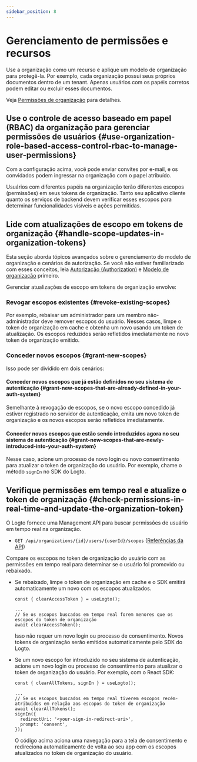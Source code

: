 ```yaml
---
sidebar_position: 8
---
```


# Gerenciamento de permissões e recursos

Use a organização como um recurso e aplique um modelo de organização para protegê-la. Por exemplo, cada organização possui seus próprios documentos dentro de um tenant. Apenas usuários com os papéis corretos podem editar ou excluir esses documentos.

Veja [Permissões de organização](/authorization/organization-permissions) para detalhes.

## Use o controle de acesso baseado em papel (RBAC) da organização para gerenciar permissões de usuários \{#use-organization-role-based-access-control-rbac-to-manage-user-permissions}

Com a configuração acima, você pode enviar convites por e-mail, e os convidados podem ingressar na organização com o papel atribuído.

Usuários com diferentes papéis na organização terão diferentes escopos (permissões) em seus tokens de organização. Tanto seu aplicativo cliente quanto os serviços de backend devem verificar esses escopos para determinar funcionalidades visíveis e ações permitidas.

## Lide com atualizações de escopo em tokens de organização \{#handle-scope-updates-in-organization-tokens}

Esta seção aborda tópicos avançados sobre o gerenciamento do modelo de organização e cenários de autorização. Se você não estiver familiarizado com esses conceitos, leia [Autorização (Authorization)](/authorization) e [Modelo de organização](/authorization/organization-template) primeiro.

Gerenciar atualizações de escopo em tokens de organização envolve:

### Revogar escopos existentes \{#revoke-existing-scopes}

Por exemplo, rebaixar um administrador para um membro não-administrador deve remover escopos do usuário. Nesses casos, limpe o token de organização em cache e obtenha um novo usando um token de atualização. Os escopos reduzidos serão refletidos imediatamente no novo token de organização emitido.

### Conceder novos escopos \{#grant-new-scopes}

Isso pode ser dividido em dois cenários:

#### Conceder novos escopos que já estão definidos no seu sistema de autenticação \{#grant-new-scopes-that-are-already-defined-in-your-auth-system}

Semelhante à revogação de escopos, se o novo escopo concedido já estiver registrado no servidor de autenticação, emita um novo token de organização e os novos escopos serão refletidos imediatamente.

#### Conceder novos escopos que estão sendo introduzidos agora no seu sistema de autenticação \{#grant-new-scopes-that-are-newly-introduced-into-your-auth-system}

Nesse caso, acione um processo de novo login ou novo consentimento para atualizar o token de organização do usuário. Por exemplo, chame o método `signIn` no SDK do Logto.

## Verifique permissões em tempo real e atualize o token de organização \{#check-permissions-in-real-time-and-update-the-organization-token}

O Logto fornece uma Management API para buscar permissões de usuário em tempo real na organização.

- `GET /api/organizations/{id}/users/{userId}/scopes` ([Referências da API](https://openapi.logto.io/operation/operation-listorganizationuserscopes))

Compare os escopos no token de organização do usuário com as permissões em tempo real para determinar se o usuário foi promovido ou rebaixado.

- Se rebaixado, limpe o token de organização em cache e o SDK emitirá automaticamente um novo com os escopos atualizados.

  ```tsx
  const { clearAccessToken } = useLogto();

  ...
  // Se os escopos buscados em tempo real forem menores que os escopos do token de organização
  await clearAccessToken();

  ```

  Isso não requer um novo login ou processo de consentimento. Novos tokens de organização serão emitidos automaticamente pelo SDK do Logto.

- Se um novo escopo for introduzido no seu sistema de autenticação, acione um novo login ou processo de consentimento para atualizar o token de organização do usuário. Por exemplo, com o React SDK:

  ```tsx
  const { clearAllTokens, signIn } = useLogto();

  ...
  // Se os escopos buscados em tempo real tiverem escopos recém-atribuídos em relação aos escopos do token de organização
  await clearAllTokens();
  signIn({
    redirectUri: '<your-sign-in-redirect-uri>',
    prompt: 'consent',
  });

  ```

  O código acima aciona uma navegação para a tela de consentimento e redireciona automaticamente de volta ao seu app com os escopos atualizados no token de organização do usuário.
